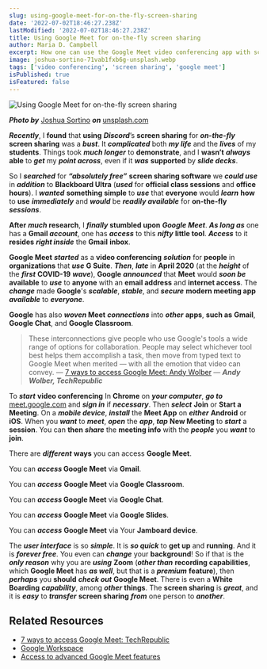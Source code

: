 ```yaml
---
slug: using-google-meet-for-on-the-fly-screen-sharing
date: '2022-07-02T18:46:27.238Z'
lastModified: '2022-07-02T18:46:27.238Z'
title: Using Google Meet for on-the-fly screen sharing
author: Maria D. Campbell
excerpt: How one can use the Google Meet video conferencing app with screen sharing capability.
image: joshua-sortino-71vab1fxb6g-unsplash.webp
tags: ['video conferencing', 'screen sharing', 'google meet']
isPublished: true
isFeatured: false
---
```


![Using Google Meet for on-the-fly screen sharing](joshua-sortino-71vab1fxb6g-unsplash.webp)

***Photo by*** [Joshua Sortino](https://unsplash.com/@sortino) ***on*** [unsplash.com](https://unsplash.com/photos/71vAb1FXB6g)

**_Recently_**, I **found** that **using** **_Discord_**’s **screen sharing**
for **_on-the-fly_ screen sharing** was a **_bust_**. It **_complicated_** both **_my life_** and the **_lives_** of my **students**. Things took **_much
longer_** to **demonstrate**, and I **wasn’t** **_always_** **able** to
**_get_** my **_point across_**, even if it **_was_** **supported** by **_slide decks_**.

So I **_searched_** for **_“absolutely free”_** **screen sharing software** we
**_could use_** in **_addition_** to **Blackboard Ultra** (**_used_** for
**official class sessions** and **office hours**). I **_wanted_** **something
simple** to **_use_** that **everyone** would **_learn_** **how** to **use**
**_immediately_** and **_would_** be **_readily available_** for **on-the-fly** **_sessions_**.

**After** **_much_ research**, I **_finally_ stumbled upon** **_Google Meet_**. **_As long as_** one has a **Gmail _account_**, one has **_access_** to this **_nifty_** **little tool**. **_Access_** to it **resides** **_right inside_** the **Gmail** **inbox**.

**Google Meet** **_started_** as a **video conferencing** **_solution_** for
**people** in **organizations** that **_use_** **G Suite**. **_Then_**,
**_late_** in **April 2020** (at the **_height_** of the **_first_**
**COVID-19** **_wave_**), **Google** **_announced_** that **Meet** would **_soon be_** **available** to **_use_** to **anyone** with an **email address** and **internet access**. The **_change_** made **Google**'s **_scalable_**, **_stable_**, and **_secure_** **modern meeting app** **_available_** to **_everyone_**.

**Google** has also **_woven_ Meet** **_connections_** into **_other_**
**apps**, **such as** **Gmail**, **Google Chat**, and **Google Classroom**.

> These interconnections give people who use Google's tools a wide range of
options for collaboration. People may select whichever tool best helps them
accomplish a task, then move from typed text to Google Meet when merited —
with all the emotion that video can convey. — [7 ways to access Google Meet: Andy Wolber](https://www.techrepublic.com/article/7-ways-to-access-google-meet/) — ***Andy Wolber, TechRepublic***

To **_start_** **video conferencing** In **Chrome** on **_your computer_**,
**_go to_** [meet.google.com](https://meet.google.com/) and **_sign in_** if
**_necessary_**. Then **_select_** **Join** or **Start a Meeting**. On a
**_mobile device_**, **_install_** the **Meet App** on **_either_** **Android** or **iOS**. When you **_want_** to **_meet_**, **_open_** the **_app_**, **_tap_** **New Meeting** to **_start_** a **session**. You can **then** **_share_** the **meeting info** with the **_people_** you **_want_** to **join**.

There are **_different_** **ways** you can access **Google Meet**.

You can **_access_ Google Meet** via **Gmail**.

You can **_access_** **Google Meet** via **Google Classroom**.

You can **_access_ Google Meet** via **Google Chat**.

You can **_access_** **Google Meet** via **Google Slides**.

You can **_access_** **Google Meet** via Your **Jamboard device**.

The **_user interface_** is so **_simple_**. It is **_so quick_** to **get up** and **running**. And it is **_forever free_**. You even can **_change_** your **background**! So if that is the **_only reason_** why you are **_using_** **Zoom** (**_other than_** **recording capabilities**, which **Google Meet** has **_as well_**, but that is a **_premium_** **feature**), then **_perhaps_** you **should** **_check out_** **Google Meet**. There is even a **White Boarding** **_capability_**, among **_other_** **things**. The **screen sharing** is **_great_**, and it is **_easy_** to **_transfer_** **screen sharing** **_from_** one person to **_another_**.

## Related Resources

-   [7 ways to access Google Meet: TechRepublic](https://www.techrepublic.com/article/7-ways-to-access-google-meet/)
-   [Google Workspace](https://workspace.google.com/pricing.html)
-   [Access to advanced Google Meet features ](https://support.google.com/a/answer/10037875)

